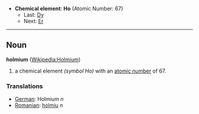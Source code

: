 *'''Chemical element''': '''Ho''' (Atomic Number: 67)
**Last: [[Dysprosium|Dy]]
**Next: [[Erbium|Er]]
----
== Noun ==
'''holmium''' ([[en:Holmium|Wikipedia:Holmium]])

# a chemical element ''(symbol Ho)'' with an [[atomic number]] of 67.

===Translations===
*[[German]]: Holmium ''n''
*[[Romanian]]: [[holmiu]] ''n''